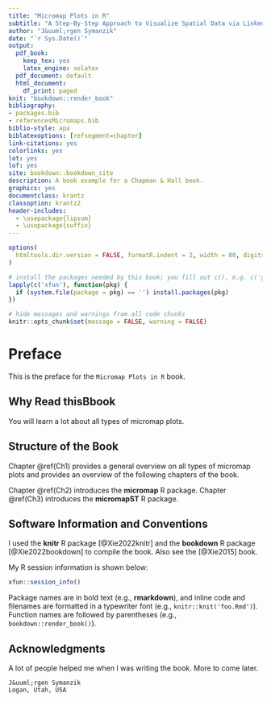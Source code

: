 ```yaml
--- 
title: "Micromap Plots in R"
subtitle: "A Step-By-Step Approach to Visualize Spatial Data via Linked Micromaps, Conditioned Micromaps, and Comparative Micromaps in R"
author: "J&uuml;rgen Symanzik"
date: "`r Sys.Date()`"
output:
  pdf_book:
    keep_tex: yes
    latex_engine: xelatex
  pdf_document: default
  html_document:
    df_print: paged
knit: "bookdown::render_book"
bibliography:
- packages.bib
- referencesMicromaps.bib
biblio-style: apa
biblatexoptions: [refsegment=chapter]
link-citations: yes
colorlinks: yes
lot: yes
lof: yes
site: bookdown::bookdown_site
description: A book example for a Chapman & Hall book.
graphics: yes
documentclass: krantz
classoption: krantz2
header-includes:
  - \usepackage{lipsum}
  - \usepackage{suffix}
---
```


\renewcommand\chapterauthor[1]{\authortoc{#1}\printchapterauthor{#1}}

\makeatletter
\newcommand{\printchapterauthor}[1]{%
  {\parindent0pt\vspace*{-25pt}%
  \linespread{1.1}\large\scshape#1%
  \par\nobreak\vspace*{35pt}}}
\newcommand{\authortoc}[1]{%
  \addtocontents{toc}{\vskip-10pt}%
  \addtocontents{toc}{%
    \protect\contentsline{chapter}%
    {\hskip1.3em\mdseries\scshape\protect\scriptsize#1}{}{}}
  \addtocontents{toc}{\vskip5pt}%
}
\makeatother


```r
options(
  htmltools.dir.version = FALSE, formatR.indent = 2, width = 80, digits = 4
)

# install the packages needed by this book; you fill out c(), e.g. c('ggplot2', 'dplyr')
lapply(c('xfun'), function(pkg) {
  if (system.file(package = pkg) == '') install.packages(pkg)
})

# hide messages and warnings from all code chunks
knitr::opts_chunk$set(message = FALSE, warning = FALSE)
```


# Preface {-}


This is the preface for the `Micromap Plots in R` book.


## Why Read thisBbook {-}


You will learn a lot about all types of micromap plots.


## Structure of the Book {-}


Chapter \@ref(Ch1) provides a general overview on all types of micromap plots and provides
an overview of the following chapters of the book.

Chapter \@ref(Ch2) introduces the **micromap**\index{R Packages!micromap} R package.
Chapter \@ref(Ch3) introduces the **micromapST**\index{R Packages!micromapST} R package.


## Software Information and Conventions {-}


I used the **knitr**\index{R Packages!knitr} R package [@Xie2022knitr] and 
the **bookdown**\index{R Packages!bookdown} R package [@Xie2022bookdown] to compile the book. 
Also see the [@Xie2015] book.

My R session information is shown below:

```r
xfun::session_info()
```

Package names are in bold text (e.g., **rmarkdown**), and inline code and filenames are formatted in a typewriter font (e.g., `knitr::knit('foo.Rmd')`). Function names are followed by parentheses (e.g., `bookdown::render_book()`).


## Acknowledgments {-}


A lot of people helped me when I was writing the book. More to come later.

```block2
J&uuml;rgen Symanzik  
Logan, Utah, USA
```

